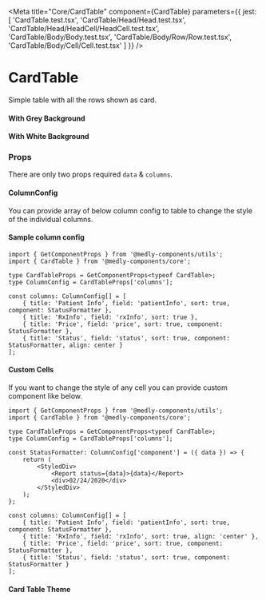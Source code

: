 
<Meta
    title="Core/CardTable"
    component={CardTable}
    parameters={{
        jest: [
            'CardTable.test.tsx',
            'CardTable/Head/Head.test.tsx',
            'CardTable/Head/HeadCell/HeadCell.test.tsx',
            'CardTable/Body/Body.test.tsx',
            'CardTable/Body/Row/Row.test.tsx',
            'CardTable/Body/Cell/Cell.test.tsx'
        ]
    }}
/>

# CardTable

Simple table with all the rows shown as card.

#### With Grey Background

<Preview withToolbar>
    <Story name="WithGreyBackground" parameters={{ decorators: [withKnobs] }}>
        <WithGreyBackground />
    </Story>
</Preview>

#### With White Background

<Preview withToolbar>
    <Story name="WithWhiteBackground" parameters={{ decorators: [withKnobs] }}>
        <WithWhiteBackground />
    </Story>
</Preview>

### Props

There are only two props required `data` & `columns`.

<Props of={CardTable} />

#### ColumnConfig

You can provide array of below column config to table to change the style of the individual columns.

<Props of={ColumnConfigInterface} />

#### Sample column config

```tsx
import { GetComponentProps } from '@medly-components/utils';
import { CardTable } from '@medly-components/core';

type CardTableProps = GetComponentProps<typeof CardTable>;
type ColumnConfig = CardTableProps['columns'];

const columns: ColumnConfig[] = [
    { title: 'Patient Info', field: 'patientInfo', sort: true, component: StatusFormatter },
    { title: 'RxInfo', field: 'rxInfo', sort: true },
    { title: 'Price', field: 'price', sort: true, component: StatusFormatter },
    { title: 'Status', field: 'status', sort: true, component: StatusFormatter, align: center }
];
```

#### Custom Cells

If you want to change the style of any cell you can provide custom component like below.

```tsx
import { GetComponentProps } from '@medly-components/utils';
import { CardTable } from '@medly-components/core';

type CardTableProps = GetComponentProps<typeof CardTable>;
type ColumnConfig = CardTableProps['columns'];

const StatusFormatter: ColumnConfig['component'] = ({ data }) => {
    return (
        <StyledDiv>
            <Report status={data}>{data}</Report>
            <div>02/24/2020</div>
        </StyledDiv>
    );
};

const columns: ColumnConfig[] = [
    { title: 'Patient Info', field: 'patientInfo', sort: true, component: StatusFormatter },
    { title: 'RxInfo', field: 'rxInfo', sort: true, align: 'center' },
    { title: 'Price', field: 'price', sort: true, component: StatusFormatter },
    { title: 'Status', field: 'status', sort: true, component: StatusFormatter }
];
```

#### Card Table Theme

<Props of={Theme} />
